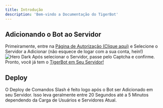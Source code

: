 ```yaml
---
title: Introdução
description: 'Bem-vindo a Documentação do TigerBot'
---
```


## Adicionando o Bot ao Servidor

Primeiramente, entre na [Página de Autorização (Clique aqui)](https://discord.com/oauth2/authorize?client_id=1184504984813965392&permissions=8&integration_type=0&scope=bot) e Selecione o Servidor a Adicionar (não esquece de logar com a sua conta, hein!) 
<img
  className="hidden dark:block"
  src="/TigerBot Auth.png"
  alt="Hero Dark"
/>
Após selecionar o Servidor, passe pelo Captcha e confirme. Pronto, você já tem o [TigerBot em Seu Servidor!]()


## Deploy

O Deploy de Comandos Slash é feito logo após o Bot ser Adicionado em seu Servidor. Isso leva geralmente entre 20 Segundos até a 5 Minutos dependendo da Carga de Usuários e Servidores Atual.